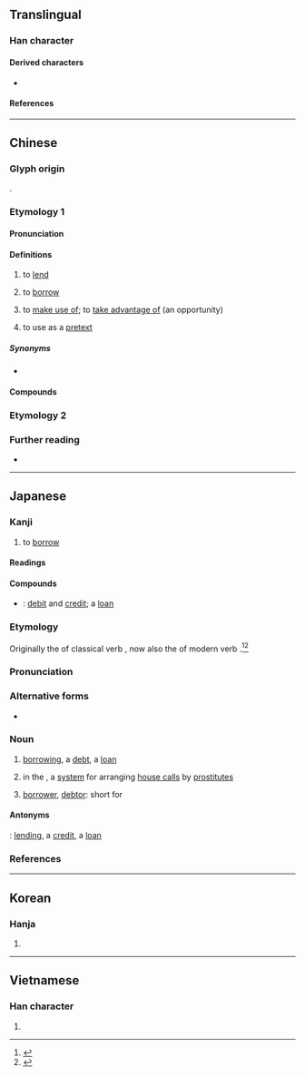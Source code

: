 {{also|藉}}
{{character info}}
==Translingual==

===Han character===
{{Han char|rn=9|rad=人|as=08|sn=10|four=24261|canj=OTA|ids=⿰亻昔}}

====Derived characters====
* {{l|mul|[[𠺦]], [[𮇴]], [[𡩤]]}}

====References====
{{Han ref|kx=0108.100|dkj=00781|dj=0230.060|hdz=10171.050|uh=501F}}

----

==Chinese==
{{zh-forms|alt=𠎥,徣}}

===Glyph origin===
{{Han etym}}
{{Han compound|人|昔|ls=psc|c1=s|c2=p|t1=person}}.

===Etymology 1===

====Pronunciation====
{{zh-pron
|m=jiè
|dg=җе3
|ma=y
|c=ze3
|h=pfs=chia;gd=jia4
|md=cióh/ciâ
|md_note=cióh - colloquial; ciâ - literary
|mn=chioh/chià/qz:chiak/xm,zz:chek
|mn_note=chioh - vernacular; chià/chiak/chek - literary
|mn-t=ziêh4/zioh4/zia6
|mn-t_note=ziêh4/zioh4 - vernacular (ziêh4 - Chaozhou); zia6 - literary
|w=2jia
|mc=y
|oc=y
|cat=v
}}

====Definitions====
{{zh-hanzi}}

# to [[lend]]
#: {{zh-x|我 沒 有 書，你 能 借 我 一 本 嗎？|I haven' t got any book; can you '''lend''' me one ?}}
#: {{zh-x|可以\可 唔 可以 借 住 五十 蚊 畀 我 先？|Can you lend me $50?|C}}
# to [[borrow]]
#: {{zh-x|我 可以 借 你 的 書 嗎？|Can I '''borrow''' your book?}}
# to [[make use of]]; to [[take advantage of]] (an opportunity)
#: {{zh-x|借故|to find an excuse}}
#: {{zh-x|她 借 著[着]{zhe} 微弱 的 燭光 讀書。|She was reading '''by''' the faint light of the candle.}}
#: {{zh-x|我 想 借 此 機會 感謝 大家 的 支持。|I wish to use this opportunity to thank everyone for your support.}}
# to use as a [[pretext]]

=====Synonyms=====
* {{zh-l|貸|to lend on interest, to borrow}}

====Compounds====
{{zh-der|假借|不借|使用借貸|借一步|借主|借交報仇|借代|借令|借位|借住|借使|借債|借光|借典|借刀殺人|借券|借劍殺人|借助|借勢|借口|借古諷今|借名|借問|借單|借喻|借壽|借契|借妻|借字|借客報仇|借宿|借寇恂|借對|借屍還魂|借手|借提|借據|借支|借故|借方|借書證|借東風|借條|借款|借水推船|借水行舟|借火|借用|借端|借箸|借約|借聽於聾|借腹生子|借花獻佛|借茶活捉|借詞|借調|借貸|借貸無門|借道|借酒澆愁|借重|借錢|借鏡|借鑑|借韻|借題|借題發揮|借風使船|借齒牙|假借義|典借|出借|勒借|告借|商借|國際貸借|大借款|孔明借箭|張良借箸|憑借|拆借|挪借|摘借|東挪西借|求借|浮借|消費借貸|游湖借傘|獎借|租借|租借地|租借法案|背城借一|西原借款|貸借|賒借|那借|附會假借|靦顏借命|預借|館際互借|諸葛亮借東風}}

===Etymology 2===
{{zh-see|藉|s|to [[rely on]]}}

===Further reading===
* {{thcwd|5729}}

{{zh-cat|Beginning}}

----

==Japanese==

===Kanji===
{{ja-kanji|grade=4|rs=人08}}

# to [[borrow]]

====Readings====
{{ja-readings
|goon=しゃ, しゃく
|kanon=しゃ, せき
|kun=か-る, か-りる
}}

====Compounds====
{{der-top|Compounds}}
* {{ja-r|貸借|たいしゃく}}: [[debit]] and [[credit]]; a [[loan]]
{{der-bottom}}

===Etymology===
{{ja-kanjitab|yomi=k|か|o1=り}}
Originally the {{m|ja|連用形|tr=ren'yōkei||continuative or stem form}} of classical verb {{m|ja|借る|tr=karu||to borrow}}, now also the {{m|ja|連用形|tr=ren'yōkei}} of modern verb {{m|ja|借りる|tr=kariru||to borrow}}.<ref name="KDJ">{{R:Kokugo Dai Jiten}}</ref><ref name="DJR">{{R:Daijirin}}</ref>

===Pronunciation===
{{ja-pron|yomi=k|かり|acc=0|acc_ref=DJR}}

===Alternative forms===
* {{ja-l|借り}} {{qualifier|more common in running text}}

===Noun===
{{ja-noun|かり}}

# [[borrowing]], a [[debt]], a [[loan]] {{qualifier|for the borrower, not the lender}}
# {{lb|ja|sort=かり|obsolete}} in the {{w|Edo period}}, a [[system]] for arranging [[house call]]s by [[prostitute]]s
# {{lb|ja|sort=かり|accounting|abbreviation}} [[borrower]], [[debtor]]: short for {{m|ja|借り方|tr=karikata}}

====Antonyms====
{{sense|borrowing, debt}} {{ja-r|貸し|かし}}: [[lending]], a [[credit]], a [[loan]] {{qualifier|for the lender, not the borrower}}

===References===
<references/>

----

==Korean==

===Hanja===
{{ko-hanja|차}}

{{ko-hanja|적}}

# {{rfdef|ko|sort=人08}}

----

==Vietnamese==

===Han character===
{{vi-readings|reading=[[tá]]|rs=人08}}

# {{rfdef|vi|sort=人08}}